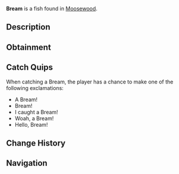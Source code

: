 {{FishInfobox
|image          = Bream.png
|rarity         = Common
|sea            = First Sea
|location       = [[Moosewood]]
|sublocation    = Freshwater
|sources        = Fish Barrel, Fishing Rod
|radar_location = 
|xp             = 30
|weather        = Foggy
|time           = Day
|season         = Spring, Winter
|bait           = Worm
|base_weight    = 2.7
|base_value     = 60
|weight_range   = 1.6
|base_chance    = 75
|base_resil     = 80
}}
'''Bream''' is a {{Rarity|Common}} fish found in [[Moosewood]].

== Description ==
{{Description|Breams are school fish with deep bodies, flat sides and a small head. The bream loves worms and is most commonly found in Moosewoods freshwater.|Bestiary Entry}}

== Obtainment ==
{{Description|Found in freshwaters, and along ocean beaches. Prefers day.|Bestiary Hint}}
{{Fish Availability|
Moosewood/Freshwater Pond
|top_rods      = 
Leviathan's Fang Rod\228773.62\0;
Trident Rod\215842.04\13816.93;
Free Spirit Rod\212739.93\13792.37;
No-Life Rod\201173.81\19741.24;
Seraphic Rod\195959.56\19635.67;
Destiny Rod\187285.38\14308.59;
Heaven's Rod\181966.23\0;
Nocturnal Rod\120339.92\109366.68;
Egg Rod\182200.34\23645.34;
Verdant Shear Rod\181310.02\22842.17;
Abyssal Specter Rod\185740.56\22522.4;
Firefly Rod\178091.36\22520.57;
Ethereal Prism Rod\194297.35\0;
Rod Of The Forgotten Fang\189569.17\17930.13;
Challenger's Rod\188341.53\17972.78;
Rod Of The Exalted One\187564.51\15751.91;
Rod Of The Depths\184943.1\16307.92;
Blazebringer Rod\183035\21937.86;
Depthseeker Rod\182582.4\20979.23;
Zeus Rod\182087.03\21792.61;
Avalanche Rod\172476.02\18904.97;
Volcanic Rod\171460.39\21284.74;
Training Rod\146546.51\18508.65;
Steady Rod\82650.93\10283.14
|recommended   = Trident Rod
}}

== Catch Quips ==
When catching a Bream, the player has a chance to make one of the following exclamations:
* A Bream!
* Bream!
* I caught a Bream!
* Woah, a Bream!
* Hello, Bream!

== Change History ==
{{Change History|{{subst:Current Version}}}}

== Navigation ==
{{Fish Navbox|Moosewood}}